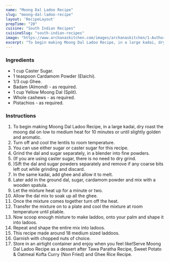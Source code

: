 ---
name: "Moong Dal Ladoo Recipe"
slug: "moong-dal-ladoo-recipe"
layout: 'RecipeLayout'
prepTime: "20"
cuisine: "South Indian Recipes"
cuisineSlug: "south-indian-recipes"
image: "https://www.archanaskitchen.com/images/archanaskitchen/1-Author/swapna_sunil/Moong_Dal_Ladoo.jpg"
excerpt: "To begin making Moong Dal Ladoo Recipe, in a large kadai, dry roast the moong dal on low to medium heat for 10 minutes or until slightly golden and aromatic"
---

### Ingredients

- 1 cup Caster Sugar.
- 1 teaspoon Cardamom Powder (Elaichi).
- 1/3 cup Ghee.
- Badam (Almond) - as required.
- 1 cup Yellow Moong Dal (Split).
- Whole cashews - as required.
- Pistachios - as required.

### Instructions

1. To begin making Moong Dal Ladoo Recipe, in a large kadai, dry roast the moong dal on low to medium heat for 10 minutes or until slightly golden and aromatic.
1. Turn off and cool the lentils to room temperature.
1. You can use either sugar or caster sugar for this recipe.
1. Grind the dal and sugar separately, in a blender into fine powders.
1. (If you are using caster sugar, there is no need to dry grind.
1. )Sift the dal and sugar powders separately and remove if any coarse bits left out while grinding and discard.
1. In the same kadai, add ghee and allow it to melt.
1. Later add in the ground dal, sugar, cardamom powder and mix with a wooden spatula.
1. Let the mixture heat up for a minute or two.
1. Allow the dal mix to soak up all the ghee.
1. Once the mixture comes together turn off the heat.
1. Transfer the mixture on to a plate and cool the mixture at room temperature until pliable.
1. Now scoop enough mixture to make laddoo, onto your palm and shape it into ladoos.
1. Repeat and shape the entire mix into ladoos.
1. This recipe made around 18 medium sized laddoos.
1. Garnish with chopped nuts of choice.
1. Store in an airtight container and enjoy when you feel like!Serve Moong Dal Ladoo Recipe as a dessert after Tawa Paratha Recipe, Sweet Potato & Oatmeal Kofta Curry (Non Fried) and Ghee Rice Recipe.
